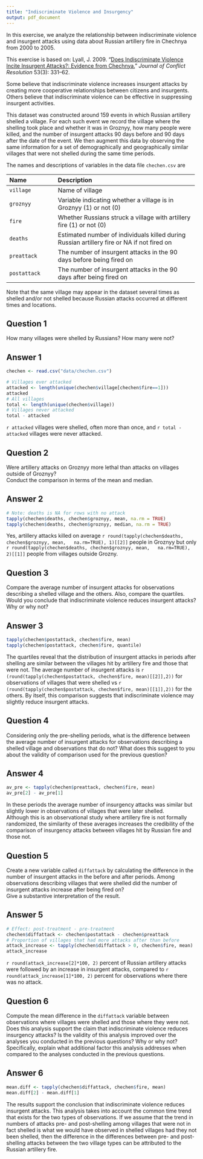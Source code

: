 ```yaml
---
title: "Indiscriminate Violence and Insurgency"
output: pdf_document
---
```


In this exercise, we analyze the relationship between indiscriminate
violence and insurgent attacks using data about Russian artillery fire
in Chechnya from 2000 to 2005. 

This exercise is based on: Lyall, J. 2009. “[Does Indiscriminate Violence 
Incite Insurgent Attacks?: Evidence from 
Chechnya.](http://dx.doi.org/10.1177/0022002708330881)” 
 *Journal of Conflict Resolution* 53(3): 331–62.
    
Some believe that
indiscriminate violence increases insurgent attacks by creating more
cooperative relationships between citizens and insurgents.  Others
believe that indiscriminate violence can be effective in suppressing
insurgent activities.  

This dataset was constructed around 159 events in which Russian
artillery shelled a village.  For each such event we record 
the village where the shelling took place and whether it was in Groznyy, 
how many people were killed, and the number of 
insurgent attacks 90 days before and 90 days after the date of the event.
We then augment this data by observing the same information 
for a set of demographically and geographically
similar villages that were not shelled during the same time periods.

The names and
descriptions of variables in the data file `chechen.csv` are

--------------------------------------------------------------------------------
 Name                 Description
 -------------------- ----------------------------------------------------------
 `village`            Name of village
 
 `groznyy`            Variable indicating whether a village is in
                      Groznyy (1) or not (0) 
                      
 `fire`               Whether Russians struck a village with artillery fire 
                      (1) or not (0)
                      
 `deaths`             Estimated number of individuals killed during Russian artillery fire 
                      or NA if not fired on
                      
 `preattack`          The number of insurgent attacks in the 90 days before being fired on
 
 `postattack`         The number of insurgent attacks in the 90 days after being fired on 
--------------------------------------------------------------------------------

Note that the same village may
appear in the dataset several times as shelled and/or not shelled
because Russian attacks occurred at different times and locations.

## Question 1
  
How many villages were shelled by Russians?  How many were not?
  
## Answer 1 
```r
chechen <- read.csv("data/chechen.csv")

# Villages ever attacked
attacked <- length(unique(chechen$village[chechen$fire==1]))
attacked
# All villages
total <- length(unique(chechen$village))
# Villages never attacked
total - attacked
```

`r attacked` villages were shelled, often more than once, and `r total - attacked` villages were never attacked.

## Question 2

Were artillery attacks on
  Groznyy more lethal than attacks on villages outside of Groznyy?  
  Conduct the
  comparison in terms of the mean and median.

## Answer 2   

```r
# Note: deaths is NA for rows with no attack
tapply(chechen$deaths, chechen$groznyy, mean, na.rm = TRUE)
tapply(chechen$deaths, chechen$groznyy, median, na.rm = TRUE)
```
   
Yes, artillery attacks killed on average
`r round(tapply(chechen$deaths, chechen$groznyy, mean,
  na.rm=TRUE), 1)[[2]]` people in Groznyy but only
`r round(tapply(chechen$deaths, chechen$groznyy, mean,
  na.rm=TRUE), 2)[[1]]` people from villages outside Grozny.

## Question 3
    
Compare the average number of insurgent attacks for observations
describing a shelled village and the others.
Also, compare the quartiles. Would you conclude that indiscriminate
violence reduces insurgent attacks?  Why or why not?
    
## Answer 3

```r
tapply(chechen$postattack, chechen$fire, mean)
tapply(chechen$postattack, chechen$fire, quantile)
```

The quartiles reveal that the distribution of insurgent attacks 
in periods after shelling are similar between the villages 
hit by artillery fire and those that were not.  The average number of 
insurgent attacks is
`r (round(tapply(chechen$postattack, chechen$fire, mean)[[2]],2))`
for observations of villages that were shelled vs 
`r (round(tapply(chechen$postattack, chechen$fire, mean)[[1]],2))`
for the others.  By itself, this comparison
suggests that indiscriminate violence may slightly reduce insurgent attacks.
 
## Question 4

Considering only the pre-shelling periods, what is the difference between the average number of insurgent attacks for observations describing a shelled village and observations that do not?   What does this suggest to 
you about the validity of comparison used for the previous question?

## Answer 4

```r
av_pre <- tapply(chechen$preattack, chechen$fire, mean)
av_pre[2] - av_pre[1]
```

In these periods the average number of insurgency attacks was similar but slightly lower in observations of villages that were later shelled.  
Although this is an observational study where artillery fire is not 
formally randomized, the similarity of these averages
increases the credibility of the comparison of insurgency attacks
between villages hit by Russian fire and those not.
 
## Question 5   
    
Create a new variable called `diffattack` by calculating
  the difference in the number of insurgent attacks in the before 
  and after periods.  Among observations describing villages that were shelled
  did the number of insurgent attacks increase after being fired on?  
  Give a substantive interpretation of the result.

## Answer 5

```r
# Effect: post-treatment - pre-treatment
chechen$diffattack <- chechen$postattack - chechen$preattack
# Proportion of villages that had more attacks after than before
attack_increase <- tapply(chechen$diffattack > 0, chechen$fire, mean) 
attack_increase
```

`r round(attack_increase[2]*100, 2)` percent of Russian artillery attacks
were followed by an increase in insurgent attacks, 
compared to `r round(attack_increase[1]*100, 2)` percent for observations
where there was no attack.

## Question 6

Compute the mean difference in the `diffattack` variable
  between observations where villages were shelled and those where 
  they were not.  Does this
  analysis support the claim that indiscriminate violence reduces
  insurgency attacks?  Is the validity of this analysis improved over
  the analyses you conducted in the previous questions?  Why or why
  not?  Specifically, explain what additional factor this analysis
  addresses when compared to the analyses conducted in the previous
  questions.

## Answer 6

```r
mean.diff <- tapply(chechen$diffattack, chechen$fire, mean)
mean.diff[2] - mean.diff[1]
```

The results support the conclusion that indiscriminate
violence reduces insurgent attacks.  This analysis takes into
account the common time trend that exists for the two types of
observations.  If we assume that the trend in numbers of attacks
pre- and post-shelling among villages that were not in fact shelled 
is what we would have observed in shelled villages had they not been shelled, then the difference in the
differences between pre- and post-shelling attacks between the two
village types can be attributed to the Russian artillery fire.
